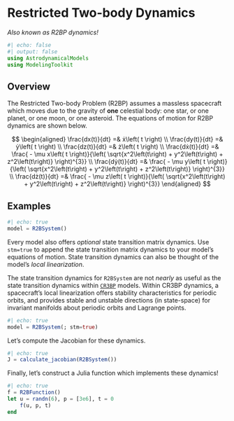 # Restricted Two-body Dynamics

_Also known as R2BP dynamics!_

```julia
#| echo: false
#| output: false
using AstrodynamicalModels
using ModelingToolkit
```

## Overview

The Restricted Two-body Problem (R2BP) assumes a massless spacecraft which moves
due to the gravity of **one** celestial body: one star, or one planet, or one
moon, or one asteroid. The equations of motion for R2BP dynamics are shown
below.

$$
\begin{aligned}
\frac{dx(t)}{dt} =& ẋ\left( t \right) \\
\frac{dy(t)}{dt} =& ẏ\left( t \right) \\
\frac{dz(t)}{dt} =& ż\left( t \right) \\
\frac{dẋ(t)}{dt} =& \frac{ - \mu x\left( t \right)}{\left( \sqrt{x^2\left(t\right) + y^2\left(t\right) + z^2\left(t\right)} \right)^{3}} \\
\frac{dẏ(t)}{dt} =& \frac{ - \mu y\left( t \right)}{\left( \sqrt{x^2\left(t\right) + y^2\left(t\right) + z^2\left(t\right)} \right)^{3}} \\
\frac{dż(t)}{dt} =& \frac{ - \mu z\left( t \right)}{\left( \sqrt{x^2\left(t\right) + y^2\left(t\right) + z^2\left(t\right)} \right)^{3}}
\end{aligned}
$$

## Examples

```julia
#| echo: true
model = R2BSystem()
```

Every model also offers _optional_ state transition matrix dynamics. Use
`stm=true` to append the state transition matrix dynamics to your model's
equations of motion. State transition dynamics can also be thought of the
model's _local linearization_.

:::{.callout-note appearance="simple"}
The state transition dynamics for `R2BSystem` are not _nearly_ as
useful as the state transition dynamics within [`CR3BP`](../cr3b/index.qmd) models.
Within CR3BP dynamics, a spacecraft's local linearization offers stability
characteristics for periodic orbits, and provides stable and unstable directions
(in state-space) for invariant manifolds about periodic orbits and Lagrange
points.
:::

```julia
#| echo: true
model = R2BSystem(; stm=true)
```

Let's compute the Jacobian for these dynamics.

```julia
#| echo: true
J = calculate_jacobian(R2BSystem())
```

Finally, let's construct a Julia function which implements these dynamics!

```julia
#| echo: true
f = R2BFunction()
let u = randn(6), p = [3e6], t = 0
    f(u, p, t)
end
```
